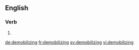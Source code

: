 
==English==

===Verb===
{{head|en}}

# {{present participle of|demobilize}}

[[de:demobilizing]]
[[fr:demobilizing]]
[[sv:demobilizing]]
[[vi:demobilizing]]